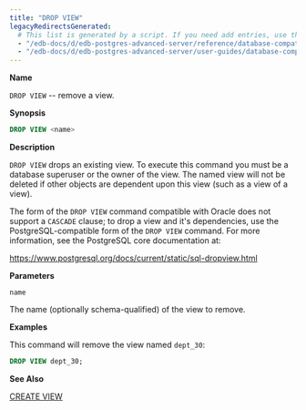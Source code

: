 ```yaml
---
title: "DROP VIEW"
legacyRedirectsGenerated:
  # This list is generated by a script. If you need add entries, use the `legacyRedirects` key.
  - "/edb-docs/d/edb-postgres-advanced-server/reference/database-compatibility-for-oracle-developers-reference-guide/9.6/Database_Compatibility_for_Oracle_Developers_Reference_Guide.1.076.html"
  - "/edb-docs/d/edb-postgres-advanced-server/user-guides/database-compatibility-for-oracle-developers-guide/9.5/Database_Compatibility_for_Oracle_Developers_Guide.1.102.html"
---
```


<div id="drop_view" class="registered_link"></div>

**Name**

`DROP VIEW` -- remove a view.

**Synopsis**

```sql
DROP VIEW <name>
```

**Description**

`DROP VIEW` drops an existing view. To execute this command you must be a database superuser or the owner of the view. The named view will not be deleted if other objects are dependent upon this view (such as a view of a view).

The form of the `DROP VIEW` command compatible with Oracle does not support a `CASCADE` clause; to drop a view and it's dependencies, use the PostgreSQL-compatible form of the `DROP VIEW` command. For more information, see the PostgreSQL core documentation at:

<https://www.postgresql.org/docs/current/static/sql-dropview.html>

**Parameters**

`name`

 The name (optionally schema-qualified) of the view to remove.

**Examples**

This command will remove the view named `dept_30`:

```sql
DROP VIEW dept_30;
```

**See Also**

[CREATE VIEW](43_create_view/#create_view)
